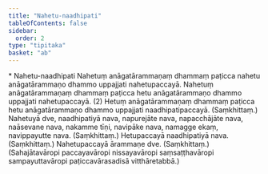 ```yaml
---
title: "Nahetu-naadhipati"
tableOfContents: false
sidebar:
  order: 2
type: "tipitaka"
basket: "ab"
---
```



<DynamicBreadcrumb />

<Paragraph type="center">
* Nahetu-naadhipati
</Paragraph>

<Division number="495">

<Paragraph number="1099">
Nahetuṃ anāgatārammaṇaṃ dhammaṃ paṭicca nahetu anāgatārammaṇo dhammo uppajjati nahetupaccayā. Nahetuṃ anāgatārammaṇaṃ dhammaṃ paṭicca hetu anāgatārammaṇo dhammo uppajjati nahetupaccayā. (2)
</Paragraph>

<Paragraph number="1100">
Hetuṃ anāgatārammaṇaṃ dhammaṃ paṭicca hetu anāgatārammaṇo dhammo uppajjati naadhipatipaccayā. (Saṃkhittaṃ.)
</Paragraph>

</Division>
<Division number="496">

<Paragraph number="1101">
Nahetuyā dve, naadhipatiyā nava, napurejāte nava, napacchājāte nava, naāsevane nava, nakamme tīṇi, navipāke nava, namagge ekaṃ, navippayutte nava. (Saṃkhittaṃ.)
</Paragraph>

<Paragraph number="1102">
Hetupaccayā naadhipatiyā nava. (Saṃkhittaṃ.)
</Paragraph>

<Paragraph number="1103">
Nahetupaccayā ārammaṇe dve. (Saṃkhittaṃ.)
</Paragraph>

<Paragraph number="1104">
(Sahajātavāropi paccayavāropi nissayavāropi saṃsaṭṭhavāropi sampayuttavāropi paṭiccavārasadisā vitthāretabbā.)
</Paragraph>
</Division>